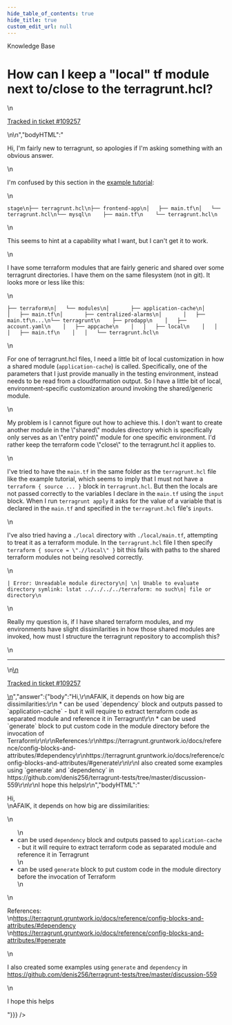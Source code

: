 ```yaml
---
hide_table_of_contents: true
hide_title: true
custom_edit_url: null
---
```



<head>
  <link rel="canonical" href="https://github.com/tnn-tnn-tnn-tnn-tnn-gruntwork-io/knowledge-base/discussions/559" />
</head>

<CenterLayout>
<span className="searchCategory">Knowledge Base</span>
<h1>How can I keep a &quot;local&quot; tf module next to/close to the terragrunt.hcl?</h1>
<GitHub discussion={{"id":"D_kwDOF8slf84AQzG_","number":559,"author":{"login":"pieterbreed"},"title":"How can I keep a \"local\" tf module next to/close to the terragrunt.hcl?","body":"\nHi, I'm fairly new to terragrunt, so apologies if I'm asking something with an obvious answer.\r\n\r\nI'm confused by this section in the [example tutorial](https://terragrunt.gruntwork.io/docs/getting-started/quick-start/):\r\n\r\n```\r\nstage\r\n├── terragrunt.hcl\r\n├── frontend-app\r\n│   ├── main.tf\r\n│   └── terragrunt.hcl\r\n└── mysql\r\n    ├── main.tf\r\n    └── terragrunt.hcl\r\n```\r\n\r\nThis seems to hint at a capability what I want, but I can't get it to work.\r\n\r\nI have some terraform modules that are fairly generic and shared over some terragrunt directories. I have them on the same filesystem (not in git). It looks more or less like this:\r\n\r\n```\r\n├── terraform\r\n│   └── modules\r\n│       ├── application-cache\r\n│       │   ├── main.tf\r\n│       ├── centralized-alarms\r\n│       │   ├── main.tf\r\n...\r\n└── terragrunt\r\n    ├── prodapp\r\n    │   ├── account.yaml\r\n    │   ├── appcache\r\n    │   │   ├── local\r\n    │   │   │   ├── main.tf\r\n    │   │   └── terragrunt.hcl\r\n```\r\n\r\nFor one of terragrunt.hcl files, I need a little bit of local customization in how a shared module (`application-cache`) is called. Specifically, one of the parameters that I just provide manually in the testing environment, instead needs to be read from a cloudformation output. So I have a little bit of local, environment-specific customization around invoking the shared/generic module. \r\n\r\nMy problem is I cannot figure out how to achieve this. I don't want to create another module in the \"shared\" modules directory which is specifically only serves as an \"entry point\" module for one specific environment. I'd rather keep the terraform code \"close\" to the terragrunt.hcl it applies to.\r\n\r\nI've tried to have the `main.tf` in the same folder as the `terragrunt.hcl` file like the example tutorial, which seems to imply that I must not have a `terraform { source ... }` block in `terragrunt.hcl`. But then the locals are not passed correctly to the variables I declare in the `main.tf` using the `input` block. When I run `terragrunt apply` it asks for the value of a variable that is declared in the `main.tf` and specified in the `terragrunt.hcl` file's `inputs`.\r\n\r\nI've also tried having a `./local` directory with `./local/main.tf`, attempting to treat it as a terraform module. In the `terragrunt.hcl` file I then specify `terraform { source = \".//local\" }` bit this fails with paths to the shared terraform modules not being resolved correctly.\r\n\r\n```\r\n| Error: Unreadable module directory\r\n│ \r\n│ Unable to evaluate directory symlink: lstat ../../../../terraform: no such\r\n│ file or directory\r\n```\r\n\r\nReally my question is, if I have shared terraform modules, and my environments have slight dissimilarities in how those shared modules are invoked, how must I structure the terragrunt repository to accomplish this?\n\n---\n\n<ins datetime=\"2022-09-19T11:55:36Z\">\n  <p><a href=\"https://support.gruntwork.io/hc/requests/109257\">Tracked in ticket #109257</a></p>\n</ins>\n","bodyHTML":"<p dir=\"auto\">Hi, I'm fairly new to terragrunt, so apologies if I'm asking something with an obvious answer.</p>\n<p dir=\"auto\">I'm confused by this section in the <a href=\"https://terragrunt.gruntwork.io/docs/getting-started/quick-start/\" rel=\"nofollow\">example tutorial</a>:</p>\n<div class=\"snippet-clipboard-content notranslate position-relative overflow-auto\" data-snippet-clipboard-copy-content=\"stage\n├── terragrunt.hcl\n├── frontend-app\n│   ├── main.tf\n│   └── terragrunt.hcl\n└── mysql\n    ├── main.tf\n    └── terragrunt.hcl\"><pre class=\"notranslate\"><code class=\"notranslate\">stage\n├── terragrunt.hcl\n├── frontend-app\n│   ├── main.tf\n│   └── terragrunt.hcl\n└── mysql\n    ├── main.tf\n    └── terragrunt.hcl\n</code></pre></div>\n<p dir=\"auto\">This seems to hint at a capability what I want, but I can't get it to work.</p>\n<p dir=\"auto\">I have some terraform modules that are fairly generic and shared over some terragrunt directories. I have them on the same filesystem (not in git). It looks more or less like this:</p>\n<div class=\"snippet-clipboard-content notranslate position-relative overflow-auto\" data-snippet-clipboard-copy-content=\"├── terraform\n│   └── modules\n│       ├── application-cache\n│       │   ├── main.tf\n│       ├── centralized-alarms\n│       │   ├── main.tf\n...\n└── terragrunt\n    ├── prodapp\n    │   ├── account.yaml\n    │   ├── appcache\n    │   │   ├── local\n    │   │   │   ├── main.tf\n    │   │   └── terragrunt.hcl\"><pre class=\"notranslate\"><code class=\"notranslate\">├── terraform\n│   └── modules\n│       ├── application-cache\n│       │   ├── main.tf\n│       ├── centralized-alarms\n│       │   ├── main.tf\n...\n└── terragrunt\n    ├── prodapp\n    │   ├── account.yaml\n    │   ├── appcache\n    │   │   ├── local\n    │   │   │   ├── main.tf\n    │   │   └── terragrunt.hcl\n</code></pre></div>\n<p dir=\"auto\">For one of terragrunt.hcl files, I need a little bit of local customization in how a shared module (<code class=\"notranslate\">application-cache</code>) is called. Specifically, one of the parameters that I just provide manually in the testing environment, instead needs to be read from a cloudformation output. So I have a little bit of local, environment-specific customization around invoking the shared/generic module.</p>\n<p dir=\"auto\">My problem is I cannot figure out how to achieve this. I don't want to create another module in the \"shared\" modules directory which is specifically only serves as an \"entry point\" module for one specific environment. I'd rather keep the terraform code \"close\" to the terragrunt.hcl it applies to.</p>\n<p dir=\"auto\">I've tried to have the <code class=\"notranslate\">main.tf</code> in the same folder as the <code class=\"notranslate\">terragrunt.hcl</code> file like the example tutorial, which seems to imply that I must not have a <code class=\"notranslate\">terraform { source ... }</code> block in <code class=\"notranslate\">terragrunt.hcl</code>. But then the locals are not passed correctly to the variables I declare in the <code class=\"notranslate\">main.tf</code> using the <code class=\"notranslate\">input</code> block. When I run <code class=\"notranslate\">terragrunt apply</code> it asks for the value of a variable that is declared in the <code class=\"notranslate\">main.tf</code> and specified in the <code class=\"notranslate\">terragrunt.hcl</code> file's <code class=\"notranslate\">inputs</code>.</p>\n<p dir=\"auto\">I've also tried having a <code class=\"notranslate\">./local</code> directory with <code class=\"notranslate\">./local/main.tf</code>, attempting to treat it as a terraform module. In the <code class=\"notranslate\">terragrunt.hcl</code> file I then specify <code class=\"notranslate\">terraform { source = \".//local\" }</code> bit this fails with paths to the shared terraform modules not being resolved correctly.</p>\n<div class=\"snippet-clipboard-content notranslate position-relative overflow-auto\" data-snippet-clipboard-copy-content=\"| Error: Unreadable module directory\n│ \n│ Unable to evaluate directory symlink: lstat ../../../../terraform: no such\n│ file or directory\"><pre class=\"notranslate\"><code class=\"notranslate\">| Error: Unreadable module directory\n│ \n│ Unable to evaluate directory symlink: lstat ../../../../terraform: no such\n│ file or directory\n</code></pre></div>\n<p dir=\"auto\">Really my question is, if I have shared terraform modules, and my environments have slight dissimilarities in how those shared modules are invoked, how must I structure the terragrunt repository to accomplish this?</p>\n<hr>\n<ins datetime=\"2022-09-19T11:55:36Z\">\n  <p dir=\"auto\"><a href=\"https://support.gruntwork.io/hc/requests/109257\" rel=\"nofollow\">Tracked in ticket #109257</a></p>\n</ins>","answer":{"body":"Hi,\r\nAFAIK, it depends on how big are dissimilarities:\r\n * can be used `dependency` block and outputs passed to `application-cache` - but it will require to extract terraform code as separated module and reference it in Terragrunt\r\n * can be used `generate` block to put custom code in the module directory before the invocation of Terraform\r\n\r\nReferences:\r\nhttps://terragrunt.gruntwork.io/docs/reference/config-blocks-and-attributes/#dependency\r\nhttps://terragrunt.gruntwork.io/docs/reference/config-blocks-and-attributes/#generate\r\n\r\nI also created some examples using `generate` and `dependency` in https://github.com/denis256/terragrunt-tests/tree/master/discussion-559\r\n\r\nI hope this helps\r\n","bodyHTML":"<p dir=\"auto\">Hi,<br>\nAFAIK, it depends on how big are dissimilarities:</p>\n<ul dir=\"auto\">\n<li>can be used <code class=\"notranslate\">dependency</code> block and outputs passed to <code class=\"notranslate\">application-cache</code> - but it will require to extract terraform code as separated module and reference it in Terragrunt</li>\n<li>can be used <code class=\"notranslate\">generate</code> block to put custom code in the module directory before the invocation of Terraform</li>\n</ul>\n<p dir=\"auto\">References:<br>\n<a href=\"https://terragrunt.gruntwork.io/docs/reference/config-blocks-and-attributes/#dependency\" rel=\"nofollow\">https://terragrunt.gruntwork.io/docs/reference/config-blocks-and-attributes/#dependency</a><br>\n<a href=\"https://terragrunt.gruntwork.io/docs/reference/config-blocks-and-attributes/#generate\" rel=\"nofollow\">https://terragrunt.gruntwork.io/docs/reference/config-blocks-and-attributes/#generate</a></p>\n<p dir=\"auto\">I also created some examples using <code class=\"notranslate\">generate</code> and <code class=\"notranslate\">dependency</code> in <a href=\"https://github.com/denis256/terragrunt-tests/tree/master/discussion-559\">https://github.com/denis256/terragrunt-tests/tree/master/discussion-559</a></p>\n<p dir=\"auto\">I hope this helps</p>"}}} />

</CenterLayout>
  

<!-- ##DOCS-SOURCER-START
{
  "sourcePlugin": "github-discussions",
  "hash": "ed1ddb4907d904641116de66c95071b6"
}
##DOCS-SOURCER-END -->
